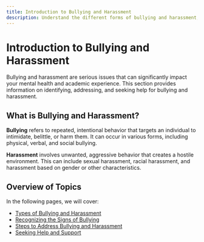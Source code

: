 ```yaml
---
title: Introduction to Bullying and Harassment
description: Understand the different forms of bullying and harassment, and learn how to address and seek help for these issues.
---
```


# Introduction to Bullying and Harassment

Bullying and harassment are serious issues that can significantly impact your mental health and academic experience. This section provides information on identifying, addressing, and seeking help for bullying and harassment.

## What is Bullying and Harassment?

**Bullying** refers to repeated, intentional behavior that targets an individual to intimidate, belittle, or harm them. It can occur in various forms, including physical, verbal, and social bullying.

**Harassment** involves unwanted, aggressive behavior that creates a hostile environment. This can include sexual harassment, racial harassment, and harassment based on gender or other characteristics.

## Overview of Topics

In the following pages, we will cover:
- [Types of Bullying and Harassment](/bullying-harassment/types)
- [Recognizing the Signs of Bullying](/bullying-harassment/signs)
- [Steps to Address Bullying and Harassment](/bullying-harassment/addressing)
- [Seeking Help and Support](/bullying-harassment/support)
